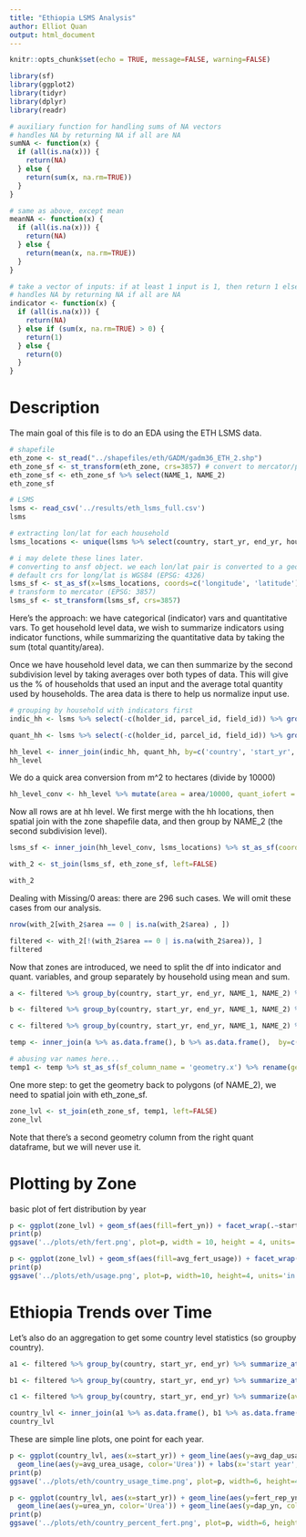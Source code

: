 ```yaml
---
title: "Ethiopia LSMS Analysis"
author: Elliot Quan
output: html_document
---
```



```r
knitr::opts_chunk$set(echo = TRUE, message=FALSE, warning=FALSE)
```

```r
library(sf)
library(ggplot2)
library(tidyr)
library(dplyr)
library(readr)
```


```r
# auxiliary function for handling sums of NA vectors
# handles NA by returning NA if all are NA
sumNA <- function(x) {
  if (all(is.na(x))) {
    return(NA)
  } else {
    return(sum(x, na.rm=TRUE))
  }
}

# same as above, except mean
meanNA <- function(x) {
  if (all(is.na(x))) {
    return(NA)
  } else {
    return(mean(x, na.rm=TRUE))
  }
}

# take a vector of inputs: if at least 1 input is 1, then return 1 else 0.
# handles NA by returning NA if all are NA
indicator <- function(x) {
  if (all(is.na(x))) {
    return(NA)
  } else if (sum(x, na.rm=TRUE) > 0) {
    return(1)
  } else {
    return(0)
  }
}
```

# Description
The main goal of this file is to do an EDA using the ETH LSMS data.


```r
# shapefile
eth_zone <- st_read("../shapefiles/eth/GADM/gadm36_ETH_2.shp")
eth_zone_sf <- st_transform(eth_zone, crs=3857) # convert to mercator/planar (3857)
eth_zone_sf <- eth_zone_sf %>% select(NAME_1, NAME_2)
eth_zone_sf
```


```r
# LSMS
lsms <- read_csv('../results/eth_lsms_full.csv')
lsms
```

```r
# extracting lon/lat for each household
lsms_locations <- unique(lsms %>% select(country, start_yr, end_yr, household_id, longitude, latitude))

# i may delete these lines later. 
# converting to ansf object. we each lon/lat pair is converted to a geometry (point)
# default crs for long/lat is WGS84 (EPSG: 4326)
lsms_sf <- st_as_sf(x=lsms_locations, coords=c('longitude', 'latitude'), crs=4326)
# transform to mercator (EPSG: 3857)
lsms_sf <- st_transform(lsms_sf, crs=3857)
```

Here's the approach: we have categorical (indicator) vars and quantitative vars. To get household level data, we wish to summarize indicators using indicator functions, while summarizing the quantitative data by taking the sum (total quantity/area). 

Once we have household level data, we can then summarize by the second subdivision level by taking averages over both types of data. This will give us the % of households that used an input and the average total quantity used by households. The area data is there to help us normalize input use.

```r
# grouping by household with indicators first
indic_hh <- lsms %>% select(-c(holder_id, parcel_id, field_id)) %>% group_by(country, start_yr, end_yr, household_id) %>% summarize_at(vars(matches('yn')), indicator)

quant_hh <- lsms %>% select(-c(holder_id, parcel_id, field_id)) %>% group_by(country, start_yr, end_yr, household_id) %>% summarize_at(vars(matches('quant|area')), sumNA)

hh_level <- inner_join(indic_hh, quant_hh, by=c('country', 'start_yr', 'end_yr', 'household_id'))
hh_level
```

We do a quick area conversion from m^2 to hectares (divide by 10000)
```r
hh_level_conv <- hh_level %>% mutate(area = area/10000, quant_iofert = quant_urea + quant_dap)
```

Now all rows are at hh level. We first merge with the hh locations, then spatial join with the zone shapefile data, and then group by NAME_2 (the second subdivision level).

```r
lsms_sf <- inner_join(hh_level_conv, lsms_locations) %>% st_as_sf(coords=c('longitude', 'latitude'), crs=4326) %>% st_transform(crs=3857)

with_2 <- st_join(lsms_sf, eth_zone_sf, left=FALSE) 

with_2
```



Dealing with Missing/0 areas: there are 296 such cases. We will omit these cases from our analysis.
```r
nrow(with_2[with_2$area == 0 | is.na(with_2$area) , ])
```

```r
filtered <- with_2[!(with_2$area == 0 | is.na(with_2$area)), ] 
filtered
```


Now that zones are introduced,  we need to split the df into indicator and quant. variables, and group separately by household using mean and sum.

```r
a <- filtered %>% group_by(country, start_yr, end_yr, NAME_1, NAME_2) %>% summarize_at(vars(matches('yn')), meanNA)

b <- filtered %>% group_by(country, start_yr, end_yr, NAME_1, NAME_2) %>% summarize_at(vars(matches('quant|area')), sumNA)

c <- filtered %>% group_by(country, start_yr, end_yr, NAME_1, NAME_2) %>% summarize(avg_fert_usage = mean(sumNA(quant_iofert)/sumNA(area)))
```


```r
temp <- inner_join(a %>% as.data.frame(), b %>% as.data.frame(),  by=c('country', 'start_yr', 'end_yr', 'NAME_1', 'NAME_2')) %>% inner_join(c %>% as.data.frame(), by=c('country', 'start_yr', 'end_yr', 'NAME_1', 'NAME_2'))

# abusing var names here...
temp1 <- temp %>% st_as_sf(sf_column_name = 'geometry.x') %>% rename(geometry=geometry.x)
```



One more step: to get the geometry back to polygons (of NAME_2), we need to spatial join with eth_zone_sf.

```r
zone_lvl <- st_join(eth_zone_sf, temp1, left=FALSE)
zone_lvl
```

Note that there's a second geometry column from the right quant dataframe, but we will never use it.


# Plotting by Zone

basic plot of fert distribution by year

```r
p <- ggplot(zone_lvl) + geom_sf(aes(fill=fert_yn)) + facet_wrap(.~start_yr) + theme(axis.text = element_blank()) + ggtitle('Ethiopia: % of Households using Fertilizer')
print(p)
ggsave('../plots/eth/fert.png', plot=p, width = 10, height = 4, units='in', dpi=300)
```



```r
p <- ggplot(zone_lvl) + geom_sf(aes(fill=avg_fert_usage)) + facet_wrap(.~start_yr) + theme(axis.text=element_blank()) + ggtitle('Ethiopia: Avg. Total Inorganic Fert. Usage (kg/ha)')
print(p)
ggsave('../plots/eth/usage.png', plot=p, width=10, height=4, units='in', dpi=300)
```

# Ethiopia Trends over Time

Let's also do an aggregation to get some country level statistics (so groupby country).

```r
a1 <- filtered %>% group_by(country, start_yr, end_yr) %>% summarize_at(vars(matches('yn')), meanNA)

b1 <- filtered %>% group_by(country, start_yr, end_yr) %>% summarize_at(vars(matches('quant|area')), sumNA)

c1 <- filtered %>% group_by(country, start_yr, end_yr) %>% summarize(avg_dap_usage = mean(sumNA(quant_dap)/sumNA(area)), avg_urea_usage = mean(sumNA(quant_urea)/sumNA(area)), avg_fert_usage = mean(sumNA(quant_iofert)/sumNA(area)))

country_lvl <- inner_join(a1 %>% as.data.frame(), b1 %>% as.data.frame(),  by=c('country', 'start_yr', 'end_yr')) %>% inner_join(c1 %>% as.data.frame(), by=c('country', 'start_yr', 'end_yr'))
country_lvl
```

These are simple line plots, one point for each year.

```r
p <- ggplot(country_lvl, aes(x=start_yr)) + geom_line(aes(y=avg_dap_usage, color='DAP')) +
  geom_line(aes(y=avg_urea_usage, color='Urea')) + labs(x='start year', y='avg usage', colour='Fert. Type') + ggtitle('Ethiopia: Avg. Total Fert. Usage (kg/ha) by Households')
print(p)
ggsave('../plots/eth/country_usage_time.png', plot=p, width=6, height=4, units='in', dpi=300)
```

```r
p <- ggplot(country_lvl, aes(x=start_yr)) + geom_line(aes(y=fert_rep_yn, color='Fert')) + 
  geom_line(aes(y=urea_yn, color='Urea')) + geom_line(aes(y=dap_yn, color='DAP')) + labs(x='start year', y='% HH used', colour='Fert. Type') + ggtitle('Ethiopia: % Households using Fertilizer')
print(p)
ggsave('../plots/eth/country_percent_fert.png', plot=p, width=6, height=4, units='in', dpi=300)
```



